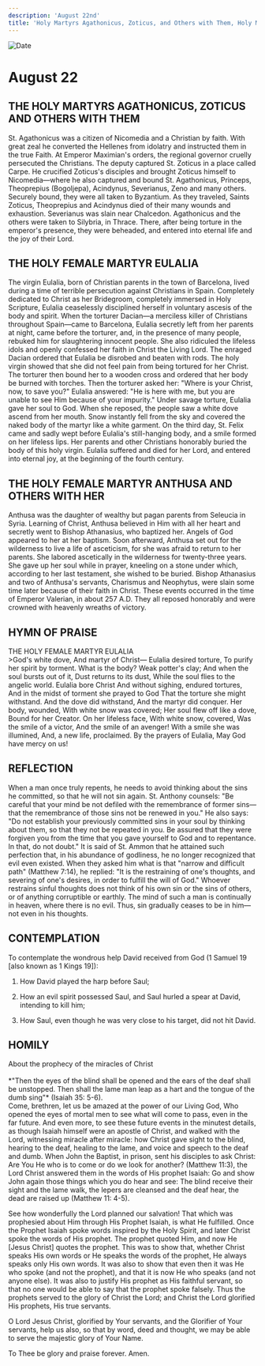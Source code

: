 ```yaml
---
description: 'August 22nd'
title: 'Holy Martyrs Agathonicus, Zoticus, and Others with Them, Holy Martyr Eulalia, Holy Martyr Anthusa and Others with Her'
---
```


<CustomPaginator />
<RunningHead />

<Image src="/title-imprint.png" height={68} width={50} alt="Date" className="title-imprint"/>

# <div id="date">August <Image className="four-dot" src="/four-dot.png" height={15} width={15} alt="" />22</div>

## THE HOLY MARTYRS AGATHONICUS, ZOTICUS AND OTHERS WITH THEM

St. Agathonicus was a citizen of Nicomedia and a Christian by faith. With great zeal he converted the Hellenes from idolatry and instructed them in the true Faith. At Emperor Maximian's orders, the regional governor cruelly persecuted the Christians. The deputy captured St. Zoticus in a place called Carpe. He crucified Zoticus's disciples and brought Zoticus himself to Nicomedia—where he also captured and bound St. Agathonicus, Princeps, Theoprepius (Bogoljepa), Acindynus, Severianus, Zeno and many others. Securely bound, they were all taken to Byzantium.  As they traveled, Saints Zoticus, Theoprepius and Acindynus died of their many wounds and exhaustion. Severianus was slain near Chalcedon. Agathonicus and the others were taken to Silybria, in Thrace. There, after being torture in the emperor's presence, they were beheaded, and entered into eternal life and the joy of their Lord.

## THE HOLY FEMALE MARTYR EULALIA

The virgin Eulalia, born of Christian parents in the town of Barcelona, lived during a time of terrible persecution against Christians in Spain. Completely dedicated to Christ as her Bridegroom, completely immersed in Holy Scripture, Eulalia ceaselessly disciplined herself in voluntary ascesis of the body and spirit. When the torturer Dacian—a merciless killer of Christians throughout Spain—came to Barcelona, Eulalia secretly left from her parents at night, came before the torturer, and, in the presence of many people, rebuked him for slaughtering innocent people. She also ridiculed the lifeless idols and openly confessed her faith in Christ the Living Lord. The enraged Dacian ordered that Eulalia be disrobed and beaten with rods. The holy virgin showed that she did not feel pain from being tortured for her Christ. The torturer then bound her to a wooden cross and ordered that her body be burned with torches. Then the torturer asked her: "Where is your Christ, now, to save you?" Eulalia answered: "He is here with me, but you are unable to see Him because of your impurity." Under savage torture, Eulalia gave her soul to God. When she reposed, the people saw a white dove ascend from her mouth. Snow instantly fell from the sky and covered the naked body of the martyr like a white garment. On the third day, St. Felix came and sadly wept before Eulalia's still-hanging body, and a smile formed on her lifeless lips. Her parents and other Christians honorably buried the body of this holy virgin. Eulalia suffered and died for her Lord, and entered into eternal joy, at the beginning of the fourth century.

## THE HOLY FEMALE MARTYR ANTHUSA AND OTHERS WITH HER

Anthusa was the daughter of wealthy but pagan parents from Seleucia in Syria. Learning of Christ, Anthusa believed in Him with all her heart and secretly went to Bishop Athanasius, who baptized her. Angels of God appeared to her at her baptism. Soon afterward, Anthusa set out for the wilderness to live a life of asceticism, for she was afraid to return to her parents. She labored ascetically in the wilderness for twenty-three years. She gave up her soul while in prayer, kneeling on a stone under which, according to her last testament, she wished to be buried. Bishop Athanasius and two of Anthusa's servants, Charismus and Neophytus, were slain some time later because of their faith in Christ. These events occurred in the time of Emperor Valerian, in about 257 A.D. They all reposed honorably and were crowned with heavenly wreaths of victory.


## HYMN OF PRAISE
<div style={{textAlign:'center', color:'crimson', fontWeight:'bold'}}>
THE HOLY FEMALE MARTYR EULALIA
</div>
>God's white dove,  
And martyr of Christ—  
Eulalia desired torture,  
To purify her spirit by torment.  
What is the body? Weak potter's clay;  
And when the soul bursts out of it,  
Dust returns to its dust,  
While the soul flies to the angelic world.  
Eulalia bore Christ  
And without sighing, endured tortures,  
And in the midst of torment she prayed to God  
That the torture she might withstand.  
And the dove did withstand,  
And the martyr did conquer.  
Her body, wounded,  
With white snow was covered;  
Her soul flew off like a dove,  
Bound for her Creator.  
On her lifeless face,  
With white snow, covered,  
Was the smile of a victor,  
And the smile of an avenger!  
With a smile she was illumined,  
And, a new life, proclaimed.  
By the prayers of Eulalia,  
May God have mercy on us!  


## REFLECTION

When a man once truly repents, he needs to avoid thinking about the sins he committed, so that he will not sin again. St. Anthony counsels: "Be careful that your mind be not defiled with the remembrance of former sins—that the remembrance of those sins not be renewed in you." He also says: "Do not establish your previously committed sins in your soul by thinking about them, so that they not be repeated in you. Be assured that they were forgiven you from the time that you gave yourself to God and to repentance. In that, do not doubt." It is said of St. Ammon that he attained such perfection that, in his abundance of godliness, he no longer recognized that evil even existed. When they asked him what is that "narrow and difficult path" (Matthew 7:14), he replied: "It is the restraining of one's thoughts, and severing of one's desires, in order to fulfill the will of God." Whoever restrains sinful thoughts does not think of his own sin or the sins of others, or of anything corruptible or earthly. The mind of such a man is continually in heaven, where there is no evil. Thus, sin gradually ceases to be in him—not even in his thoughts.


## CONTEMPLATION

To contemplate the wondrous help David received from God (1 Samuel 19 [also known as 1 Kings 19]):

1. How David played the harp before Saul;

2. How an evil spirit possessed Saul, and Saul hurled a spear at David, intending to kill him;

3. How Saul, even though he was very close to his target, did not hit David.


## HOMILY
<div style={{textAlign:'center', color:'crimson', fontWeight:'bold'}}>
About the prophecy of the miracles of Christ
</div>
<br />
<div style={{textAlign:'right'}}>
*"Then the eyes of the blind shall be opened and the ears of the deaf shall be unstopped. Then shall the lame man leap as a hart and the tongue of the dumb sing"* (Isaiah 35: 5-6).
</div>
Come, brethren, let us be amazed at the power of our Living God, Who opened the eyes of mortal men to see what will come to pass, even in the far future. And even more, to see these future events in the minutest details, as though Isaiah himself were an apostle of Christ, and walked with the Lord, witnessing miracle after miracle: how Christ gave sight to the blind, hearing to the deaf, healing to the lame, and voice and speech to the deaf and dumb. When John the Baptist, in prison, sent his disciples to ask Christ: Are You He who is to come or do we look for another? (Matthew 11:3), the Lord Christ answered them in the words of His prophet Isaiah: Go and show John again those things which you do hear and see: The blind receive their sight and the lame walk, the lepers are cleansed and the deaf hear, the dead are raised up (Matthew 11: 4-5).

See how wonderfully the Lord planned our salvation! That which was prophesied about Him through His Prophet Isaiah, is what He fulfilled. Once the Prophet Isaiah spoke words inspired by the Holy Spirit, and later Christ spoke the words of His prophet. The prophet quoted Him, and now He [Jesus Christ] quotes the prophet. This was to show that, whether Christ speaks His own words or He speaks the words of the prophet, He always speaks only His own words. It was also to show that even then it was He who spoke (and not the prophet), and that it is now He who speaks (and not anyone else). It was also to justify His prophet as His faithful servant, so that no one would be able to say that the prophet spoke falsely. Thus the prophets served to the glory of Christ the Lord; and Christ the Lord glorified His prophets, His true servants.

O Lord Jesus Christ, glorified by Your servants, and the Glorifier of Your servants, help us also, so that by word, deed and thought, we may be able to serve the majestic glory of Your Name.

To Thee be glory and praise forever. Amen.